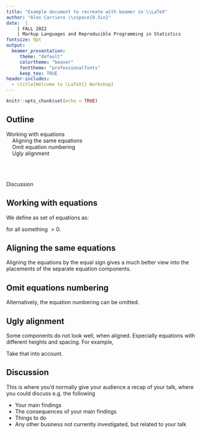 ```yaml
---
title: "Example document to recreate with beamer in \\LaTeX"
author: "Alex Carriero \\vspace{0.5in}"
date:  |
    | FALL 2022 
    | Markup Languages and Reproducible Programming in Statistics
fontsize: 9pt
output:
  beamer_presentation:
     theme: "default"
     colortheme: "beaver"
     fonttheme: "professionalfonts"
     keep_tex: TRUE
header-includes:
  - \title{Welcome to \LaTeX{} Workshop}
---
```


```r
knitr::opts_chunk$set(echo = TRUE)
```

## Outline 

Working with equations\
\ \ \ \ Aligning the same equations\
\ \ \ \ Omit equation numbering\
\ \ \ \ Ugly alignment\
\
\
\

Discussion 

## Working with equations

We define as set of equations as: 

\begin{gather}
a = b + c^2,\\
a- c^2 = b, \\
\mathrm{left \ side} = \mathrm{right \ side}, \\
\mathrm{left \ side} + \mathrm{something} \geq \mathrm{right \ side},
\end{gather}

for all something $> 0$. 

## Aligning the same equations 

Aligning the equations by the equal sign gives a much better view into the placements
of the separate equation components.

\begin{align}
a &= b + c^2\\
a- c^2 &= b \\
\mathrm{left \ side} &= \mathrm{right \ side} \\
\mathrm{left \ side} + \mathrm{something} &\geq \mathrm{right \ side}
\end{align}


## Omit equations numbering 

Alternatively, the equation numbering can be omitted.

\begin{align*}
a &= b + c^2\\
a- c^2 &= b \\
\mathrm{left \ side} &= \mathrm{right \ side} \\
\mathrm{left \ side} + \mathrm{something} &\geq \mathrm{right \ side}
\end{align*}


## Ugly alignment 

Some components do not look well, when aligned. Especially equations with different
heights and spacing. For example,

\begin{align}
E &= mc^2,\\
m &= \frac{E}{c^2},\\
c &= \sqrt{\frac{E}{m}}.
\end{align}

Take that into account.

## Discussion

This is where you’d normally give your audience a recap of your talk, where you could
discuss e.g. the following

- Your main findings
- The consequences of your main findings
- Things to do
- Any other business not currently investigated, but related to your talk
